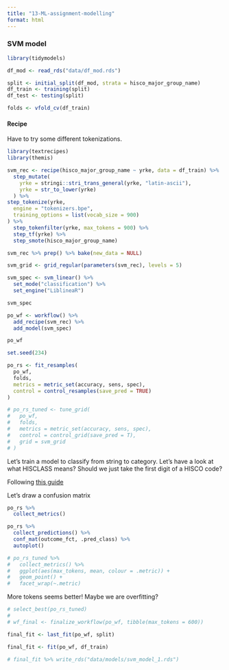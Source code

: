 ```yaml
---
title: "13-ML-assignment-modelling"
format: html
---
```



### SVM model

```r
library(tidymodels)

df_mod <- read_rds("data/df_mod.rds")

split <- initial_split(df_mod, strata = hisco_major_group_name)
df_train <- training(split)
df_test <- testing(split)

folds <- vfold_cv(df_train)
```


#### Recipe

Have to try some different tokenizations.

```r
library(textrecipes)
library(themis)

svm_rec <- recipe(hisco_major_group_name ~ yrke, data = df_train) %>%
  step_mutate(
    yrke = stringi::stri_trans_general(yrke, "latin-ascii"),
    yrke = str_to_lower(yrke)
  ) %>% 
step_tokenize(yrke,
  engine = "tokenizers.bpe",
  training_options = list(vocab_size = 900)
) %>%
  step_tokenfilter(yrke, max_tokens = 900) %>%
  step_tf(yrke) %>%
  step_smote(hisco_major_group_name)

svm_rec %>% prep() %>% bake(new_data = NULL)
```

```r
svm_grid <- grid_regular(parameters(svm_rec), levels = 5)
```


```r
svm_spec <- svm_linear() %>%
  set_mode("classification") %>%
  set_engine("LiblineaR")

svm_spec

po_wf <- workflow() %>%
  add_recipe(svm_rec) %>%
  add_model(svm_spec)

po_wf
```



```r
set.seed(234)

po_rs <- fit_resamples(
  po_wf,
  folds,
  metrics = metric_set(accuracy, sens, spec),
  control = control_resamples(save_pred = TRUE)
)

# po_rs_tuned <- tune_grid(
#   po_wf,
#   folds,
#   metrics = metric_set(accuracy, sens, spec),
#   control = control_grid(save_pred = T),
#   grid = svm_grid
# )
```

Let's train a model to classify from string to category. Let's have a look at what HISCLASS means? Should we just take the first digit of a HISCO code?

Following [this guide](https://juliasilge.com/blog/multinomial-volcano-eruptions/)

Let's draw a confusion matrix

```r
po_rs %>%
  collect_metrics()

po_rs %>%
  collect_predictions() %>%
  conf_mat(outcome_fct, .pred_class) %>% 
  autoplot()

```

```r
# po_rs_tuned %>%
#   collect_metrics() %>%
#   ggplot(aes(max_tokens, mean, colour = .metric)) +
#   geom_point() +
#   facet_wrap(~.metric)
```

More tokens seems better! Maybe we are overfitting?

```r
# select_best(po_rs_tuned)
# 
# wf_final <- finalize_workflow(po_wf, tibble(max_tokens = 600))

final_fit <- last_fit(po_wf, split)

final_fit <- fit(po_wf, df_train)

# final_fit %>% write_rds("data/models/svm_model_1.rds")
```


